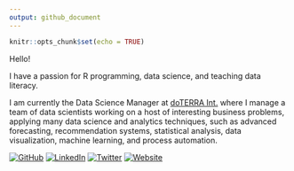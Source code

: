 ```yaml
---
output: github_document
---
```


```r
knitr::opts_chunk$set(echo = TRUE)
```

Hello!

I have a passion for R programming, data science, and teaching data literacy. 

I am currently the Data Science Manager at [doTERRA Int.](https://www.doterra.com/US/en) where I manage a team of data scientists working on a host of interesting business problems, applying many data science and analytics techniques, such as advanced forecasting, recommendation systems, statistical analysis, data visualization, machine learning, and process automation.

[![GitHub](https://img.shields.io/github/followers/tmstauss.svg?label=GitHub&style=social)](https://github.com/tmstauss)
[![LinkedIn](https://img.shields.io/badge/LinkedIn--blueviolet.svg?style=social&logo=linkedin)](https://linkedin.com/in/tanner-stauss)
[![Twitter](https://img.shields.io/twitter/follow/Tanner_Stauss?label=Twitter&style=social)](https://twitter.com/Tanner_Stauss)
[![Website](https://img.shields.io/badge/Webpage-Personal-blue)](https://tannerstauss.netlify.app/)
